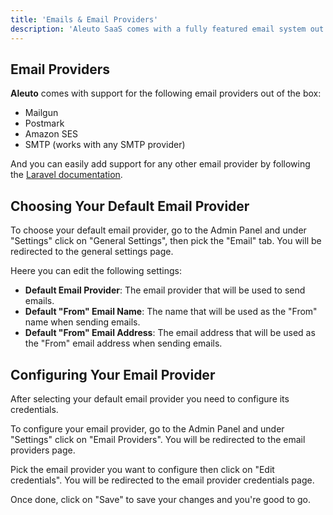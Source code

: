 ```yaml
---
title: 'Emails & Email Providers'
description: 'Aleuto SaaS comes with a fully featured email system out of the box, which thanks to Laravel`s seamless integrations, allows you to send emails using many major email providers, such as Mailgun, Postmark, Amazon SES.'
---
```


## Email Providers

**Aleuto** comes with support for the following email providers out of the box:
- Mailgun
- Postmark
- Amazon SES
- SMTP (works with any SMTP provider)

And you can easily add support for any other email provider by following the [Laravel documentation](https://laravel.com/docs/12.x/mail).

## Choosing Your Default Email Provider

To choose your default email provider, go to the Admin Panel and under "Settings" click on "General Settings", then pick the "Email" tab. You will be redirected to the general settings page.

Heere you can edit the following settings:
- **Default Email Provider**: The email provider that will be used to send emails.
- **Default "From" Email Name**: The name that will be used as the "From" name when sending emails.
- **Default "From" Email Address**: The email address that will be used as the "From" email address when sending emails.

## Configuring Your Email Provider

After selecting your default email provider you need to configure its credentials.

To configure your email provider, go to the Admin Panel and under "Settings" click on "Email Providers". You will be redirected to the email providers page.

Pick the email provider you want to configure then click on "Edit credentials". You will be redirected to the email provider credentials page.

Once done, click on "Save" to save your changes and you're good to go.
